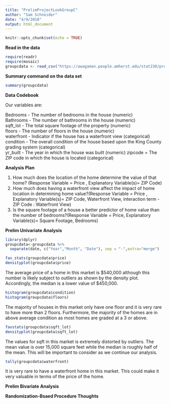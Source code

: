 ```yaml
---
title: "PrelimProjectLookGroupC"
author: "Sam Schneider"
date: "4/9/2018"
output: html_document
---
```


```r
knitr::opts_chunk$set(echo = TRUE)
```

**Read in the data**

```r
require(readr)
require(mosaic)
groupcdata <- read_csv("https://awagaman.people.amherst.edu/stat230/projectsS18/groupCdataS18.csv")

```

**Summary command on the data set**

```r
summary(groupcdata)
```

**Data Codebook**


Our variables are: 

Bedrooms - The number of bedrooms in the house (numeric)   
Bathrooms - The number of bathrooms in the house (numeric)   
sqft_lot - The total square footage of the property (numeric)  
floors - The number of floors in the house (numeric)  
waterfront - Indicator if the house has a waterfront view (categorical)  
condition - The overall condition of the house based upon the King County grading system (categorical)  
yr_built - The year in which the house was built (numeric)
zipcode = The ZIP code in which the house is located (categorical)

**Analysis Plan**  

1.	How much does the location of the home determine the value of that home? (Response Variable = Price , Explanatory Variable(s)= ZIP Code)
2.	How much does having a waterfront view affect the impact of home location in determining home value?(Response Variable = Price , Explanatory Variable(s)= ZIP Code, Waterfront View, interaction term - ZIP Code : Waterfront View)
3.	Is the square footage of a house a better predictor of home value than the number of bedrooms?(Response Variable = Price, Explanatory Variable(s)= Square Footage, Bedrooms)

**Prelim Univariate Analysis**
```r
library(dplyr)
groupcdata<-groupcdata %>% 
  separate(date, c("Year","Month", "Date"), sep = "-",extra="merge") 

```
```r
fav_stats(groupcdata$price)
densityplot(groupcdata$price)
```

The average price of a home in this market is $540,000 although this number is likely subject to outliers as shown by the density plot. Accordingly, the median is a lower value of $450,000.

```r
histogram(groupcdata$condition)
histogram(groupcdata$floors)

```
The majority of houses in this market only have one floor and it is very rare to have more than 2 floors. Furthermore, the majority of the homes are in above average condition as most homes are graded at a 3 or above. 

```r
favstats(groupcdata$sqft_lot)
densityplot(groupcdata$sqft_lot)
```
The values for sqft in this market is extremely distorted by outliers. The mean value is over 15,000 square feet while the median is roughly half of the mean. This will be important to consider as we continue our analysis.

```r
tally(groupcdata$waterfront)
```
It is very rare to have a waterfront home in this market. This could make it very valuable in terms of the price of the home.

**Prelim Bivariate Analysis**

**Randomization-Bsaed Procedure Thoughts**

